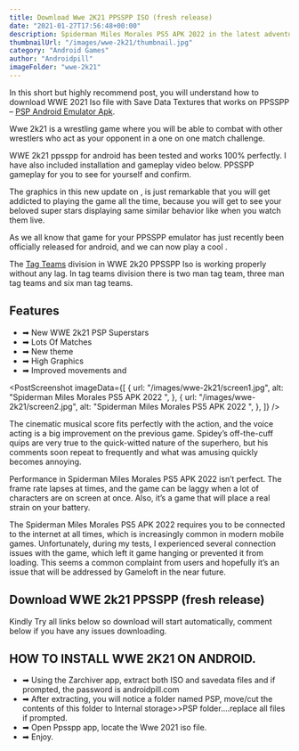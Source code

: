 ```yaml
---
title: Download Wwe 2K21 PPSSPP ISO (fresh release)
date: "2021-01-27T17:56:48+00:00"
description: Spiderman Miles Morales PS5 APK 2022 in the latest adventure in the Marvel’s Spider-Man universe...
thumbnailUrl: "/images/wwe-2k21/thumbnail.jpg"
category: "Android Games"
author: "Androidpill"
imageFolder: "wwe-2k21"
---
```



In this short but highly recommend post, you will understand how to download WWE 2021 Iso file with Save Data Textures that works on PPSSPP – [PSP Android Emulator Apk](https://www.mediafire.com/download/egfwzn7fszs8n9n).

Wwe 2k21 is a wrestling game where you will be able to combat with other wrestlers who act as your opponent in a one on one match challenge.

WWE 2k21 ppsspp for android has been tested and works 100% perfectly. I have also included installation and gameplay video below. PPSSPP gameplay for you to see for yourself and confirm.

The graphics in this new update on , is just remarkable that you will get addicted to playing the game all the time, because you will get to see your beloved super stars displaying same similar behavior like when you watch them live.

As we all know that game for your PPSSPP emulator has just recently been officially released for android, and we can now play a cool .

The [Tag Teams](https://en.m.wikipedia.org/wiki/Tag_team) division in WWE 2k20 PPSSPP Iso is working properly without any lag. In tag teams division there is two man tag team, three man tag teams and six man tag teams.

## Features

- ➡ New WWE 2k21 PSP Superstars
- ➡ Lots Of Matches
- ➡ New theme
- ➡ High Graphics
- ➡ Improved movements and

<PostScreenshot
  imageData={[
    {
      url: "/images/wwe-2k21/screen1.jpg",
      alt: "Spiderman Miles Morales PS5 APK 2022 ",
    },
    {
      url: "/images/wwe-2k21/screen2.jpg",
      alt: "Spiderman Miles Morales PS5 APK 2022 ",
    },
  ]}
/>

The cinematic musical score fits perfectly with the action, and the voice acting is a big improvement on the previous game. Spidey’s off-the-cuff quips are very true to the quick-witted nature of the superhero, but his comments soon repeat to frequently and what was amusing quickly becomes annoying.

Performance in Spiderman Miles Morales PS5 APK 2022 isn’t perfect. The frame rate lapses at times, and the game can be laggy when a lot of characters are on screen at once. Also, it’s a game that will place a real strain on your battery.

The Spiderman Miles Morales PS5 APK 2022 requires you to be connected to the internet at all times, which is increasingly common in modern mobile games. Unfortunately, during my tests, I experienced several connection issues with the game, which left it game hanging or prevented it from loading. This seems a common complaint from users and hopefully it’s an issue that will be addressed by Gameloft in the near future.

<NativeBanners type={1} />

## Download WWE 2k21 PPSSPP (fresh release)

<DownloadLinks
  url="https://www.mediafire.com/file/d75gfjj4ocn90i0/WWE_2k21_ISO_%2528androidpill.com%2529.rar/file"
  text="DOWNLOAD ISO FILE"
/>
<DownloadLinks
  url="https://www.mediafire.com/file/mrvrtt0z6ta8rmy/WWE_2021_ANDROIDPILL.COM.zip/file"
  text="DOWNLOAD SAVEDATA + TEXTURES"
/>

<DownloadLinks
  url="https://www.mediafire.com/download/s9i570mai58ibic"
  text="DOWNLOAD ZARCHIVER"
/>
<DownloadLinks
  url="https://www.mediafire.com/download/egfwzn7fszs8n9n"
  text="DOWNLOAD PPSSPP GOLD"
/>

<p class="text-center text-sm ">
  Kindly Try all links below so download will start automatically, comment below
  if you have any issues downloading.
</p>

## HOW TO INSTALL WWE 2K21 ON ANDROID.

- ➡ Using the Zarchiver app, extract both ISO and savedata files and if prompted, the password is androidpill.com
- ➡ After extracting, you will notice a folder named PSP, move/cut the contents of this folder to Internal storage>>PSP folder….replace all files if prompted.
- ➡ Open Ppsspp app, locate the Wwe 2021 iso file.
- ➡ Enjoy.
